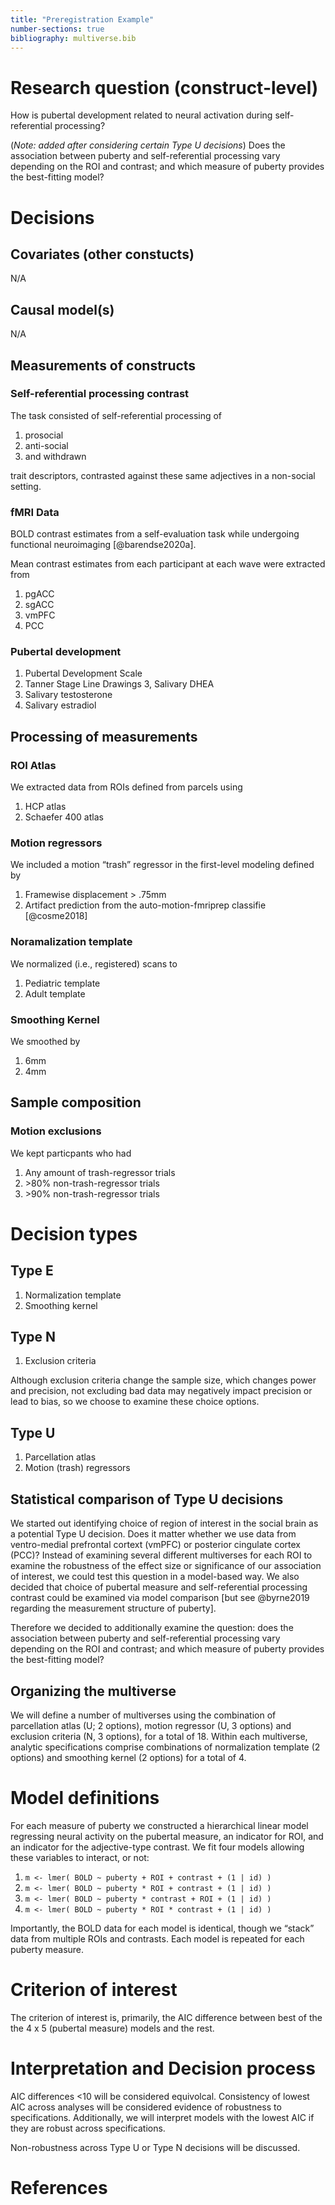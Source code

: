 ```yaml
---
title: "Preregistration Example"
number-sections: true
bibliography: multiverse.bib
---
```



# Research question (construct-level) {#sec-research-question}

How is pubertal development related to neural activation during self-referential processing? 

(_Note: added after considering certain Type U decisions_) Does the association between puberty and self-referential processing vary depending on the ROI and contrast; and which measure of puberty provides the best-fitting model?

# Decisions

## Covariates (other constucts)

N/A

## Causal model(s)

N/A

## Measurements of constructs 

### Self-referential processing contrast

The task consisted of self-referential processing of

1. prosocial
2. anti-social
3. and withdrawn

trait descriptors, contrasted against these same adjectives in a non-social setting.

### fMRI Data

BOLD contrast estimates from a self-evaluation task while undergoing functional neuroimaging [@barendse2020a].

Mean contrast estimates from each participant at each wave were extracted from

1. pgACC
2. sgACC
3. vmPFC
4. PCC

### Pubertal development

1. Pubertal Development Scale
2. Tanner Stage Line Drawings
3, Salivary DHEA
4. Salivary testosterone
5. Salivary estradiol

## Processing of measurements

### ROI Atlas

We extracted data from ROIs defined from parcels using 

1. HCP atlas
2. Schaefer 400 atlas

### Motion regressors

We included a motion "trash" regressor in the first-level modeling defined by 

1. Framewise displacement  > .75mm
2. Artifact prediction from the auto-motion-fmriprep classifie [@cosme2018]

### Noramalization template

We normalized (i.e., registered) scans to 

1. Pediatric template
2. Adult template

### Smoothing Kernel

We smoothed by

1. 6mm
2. 4mm

## Sample composition

### Motion exclusions

We kept particpants who had

1. Any amount of trash-regressor trials
2. &gt;80% non-trash-regressor trials
3. &gt;90% non-trash-regressor trials

# Decision types

## Type E

1. Normalization template
2. Smoothing kernel

## Type N

1. Exclusion criteria

Although exclusion criteria change the sample size, which changes power and precision, not excluding bad data may negatively impact precision or lead to bias, so we choose to examine these choice options.

## Type U

1. Parcellation atlas
2. Motion (trash) regressors

## Statistical comparison of Type U decisions {#sec-type-u-comps}

We started out identifying choice of region of interest in the social brain as a potential Type U decision. Does it matter whether we use data from ventro-medial prefrontal cortext (vmPFC) or posterior cingulate cortex (PCC)? Instead of examining several different multiverses for each ROI to examine the robustness of the effect size or significance of our association of interest, we could test this question in a model-based way. We also decided that choice of pubertal measure and self-referential processing contrast could be examined via model comparison [but see @byrne2019 regarding the measurement structure of puberty]. 

Therefore we decided to additionally examine the question: does the association between puberty and self-referential processing vary depending on the ROI and contrast; and which measure of puberty provides the best-fitting model?

## Organizing the multiverse

We will define a number of multiverses using the combination of parcellation atlas (U; 2 options), motion regressor (U, 3 options) and exclusion criteria (N, 3 options), for a total of 18. Within each multiverse, analytic specifications comprise combinations of normalization template (2 options) and smoothing kernel (2 options) for a total of 4.

# Model definitions

For each measure of puberty we constructed a hierarchical linear model regressing neural activity on the pubertal measure, an indicator for ROI, and an indicator for the adjective-type contrast. We fit four models allowing these variables to interact, or not:

1. `m <- lmer( BOLD ~ puberty + ROI + contrast + (1 | id) )`
2. `m <- lmer( BOLD ~ puberty * ROI + contrast + (1 | id) )`
3. `m <- lmer( BOLD ~ puberty * contrast + ROI + (1 | id) )`
4. `m <- lmer( BOLD ~ puberty * ROI * contrast + (1 | id) )`

Importantly, the BOLD data for each model is identical, though we "stack" data from multiple ROIs and contrasts. Each model is repeated for each puberty measure.

# Criterion of interest {#sec-criterion}

The criterion of interest is, primarily, the AIC difference between best of the the 4 x 5 (pubertal measure) models and the rest. 

# Interpretation and Decision process

AIC differences &lt;10 will be considered equivolcal. Consistency of lowest AIC across analyses will be considered evidence of robustness to specifications. Additionally, we will interpret models with the lowest AIC if they are robust across specifications.

Non-robustness across Type U or Type N decisions will be discussed.

# References


